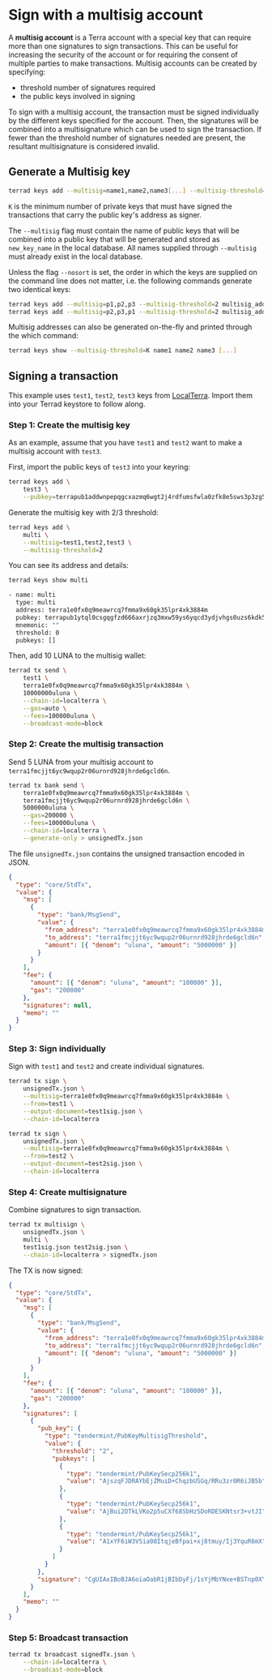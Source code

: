 
# Sign with a multisig account

A **multisig account** is a Terra account with a special key that can require more than one signatures to sign transactions. This can be useful for increasing the security of the account or for requiring the consent of multiple parties to make transactions. Multisig accounts can be created by specifying:

- threshold number of signatures required
- the public keys involved in signing

To sign with a multisig account, the transaction must be signed individually by the different keys specified for the account. Then, the signatures will be combined into a multisignature which can be used to sign the transaction. If fewer than the threshold number of signatures needed are present, the resultant multisignature is considered invalid.

## Generate a Multisig key

```bash
terrad keys add --multisig=name1,name2,name3[...] --multisig-threshold=K new_key_name
```

`K` is the minimum number of private keys that must have signed the transactions that carry the public key's address as signer.

The `--multisig` flag must contain the name of public keys that will be combined into a public key that will be generated and stored as `new_key_name` in the local database. All names supplied through `--multisig` must already exist in the local database.

Unless the flag `--nosort` is set, the order in which the keys are supplied on the command line does not matter, i.e. the following commands generate two identical keys:

```bash
terrad keys add --multisig=p1,p2,p3 --multisig-threshold=2 multisig_address
terrad keys add --multisig=p2,p3,p1 --multisig-threshold=2 multisig_address
```

Multisig addresses can also be generated on-the-fly and printed through the which command:

```bash
terrad keys show --multisig-threshold=K name1 name2 name3 [...]
```

## Signing a transaction

<Admonition type="tip">

This example uses `test1`, `test2`, `test3` keys from [LocalTerra](https://github.com/terra-money/LocalTerra). Import them into your Terrad keystore to follow along.

</Admonition>

### Step 1: Create the multisig key

As an example, assume that you have `test1` and `test2` want to make a multisig account with `test3`.

First, import the public keys of `test3` into your keyring:

```sh
terrad keys add \
    test3 \
    --pubkey=terrapub1addwnpepqgcxazmq6wgt2j4rdfumsfwla0zfk8e5sws3p3zg5dkm9007hmfysxas0u2
```

Generate the multisig key with 2/3 threshold:

```sh
terrad keys add \
    multi \
    --multisig=test1,test2,test3 \
    --multisig-threshold=2
```

You can see its address and details:

```sh
terrad keys show multi

- name: multi
  type: multi
  address: terra1e0fx0q9meawrcq7fmma9x60gk35lpr4xk3884m
  pubkey: terrapub1ytql0csgqgfzd666axrjzq3mxw59ys6yqcd3ydjvhgs0uzs6kdk5fp4t73gmkl8t6y02yfq7tvfzd666axrjzq3sd69kp5usk492x6nehqjal67ynv0nfqapzrzy3gmdk27la0kjfqfzd666axrjzq6utqt639ka2j3xkncgk65dup06t297ccljmxhvhu3rmk92u3afjuyz9dg9
  mnemonic: ""
  threshold: 0
  pubkeys: []
```

Then, add 10 LUNA to the multisig wallet:

```bash
terrad tx send \
    test1 \
    terra1e0fx0q9meawrcq7fmma9x60gk35lpr4xk3884m \
    10000000uluna \
    --chain-id=localterra \
    --gas=auto \
    --fees=100000uluna \
    --broadcast-mode=block
```

### Step 2: Create the multisig transaction

Send 5 LUNA from your multisig account to `terra1fmcjjt6yc9wqup2r06urnrd928jhrde6gcld6n`.

```bash
terrad tx bank send \
    terra1e0fx0q9meawrcq7fmma9x60gk35lpr4xk3884m \
    terra1fmcjjt6yc9wqup2r06urnrd928jhrde6gcld6n \
    5000000uluna \
    --gas=200000 \
    --fees=100000uluna \
    --chain-id=localterra \
    --generate-only > unsignedTx.json
```

The file `unsignedTx.json` contains the unsigned transaction encoded in JSON.

```json
{
  "type": "core/StdTx",
  "value": {
    "msg": [
      {
        "type": "bank/MsgSend",
        "value": {
          "from_address": "terra1e0fx0q9meawrcq7fmma9x60gk35lpr4xk3884m",
          "to_address": "terra1fmcjjt6yc9wqup2r06urnrd928jhrde6gcld6n",
          "amount": [{ "denom": "uluna", "amount": "5000000" }]
        }
      }
    ],
    "fee": {
      "amount": [{ "denom": "uluna", "amount": "100000" }],
      "gas": "200000"
    },
    "signatures": null,
    "memo": ""
  }
}
```

### Step 3: Sign individually

Sign with `test1` and `test2` and create individual signatures.

```sh
terrad tx sign \
    unsignedTx.json \
    --multisig=terra1e0fx0q9meawrcq7fmma9x60gk35lpr4xk3884m \
    --from=test1 \
    --output-document=test1sig.json \
    --chain-id=localterra
```

```sh
terrad tx sign \
    unsignedTx.json \
    --multisig=terra1e0fx0q9meawrcq7fmma9x60gk35lpr4xk3884m \
    --from=test2 \
    --output-document=test2sig.json \
    --chain-id=localterra
```

### Step 4: Create multisignature

Combine signatures to sign transaction.

```sh
terrad tx multisign \
    unsignedTx.json \
    multi \
    test1sig.json test2sig.json \
    --chain-id=localterra > signedTx.json
```

The TX is now signed:

```json
{
  "type": "core/StdTx",
  "value": {
    "msg": [
      {
        "type": "bank/MsgSend",
        "value": {
          "from_address": "terra1e0fx0q9meawrcq7fmma9x60gk35lpr4xk3884m",
          "to_address": "terra1fmcjjt6yc9wqup2r06urnrd928jhrde6gcld6n",
          "amount": [{ "denom": "uluna", "amount": "5000000" }]
        }
      }
    ],
    "fee": {
      "amount": [{ "denom": "uluna", "amount": "100000" }],
      "gas": "200000"
    },
    "signatures": [
      {
        "pub_key": {
          "type": "tendermint/PubKeyMultisigThreshold",
          "value": {
            "threshold": "2",
            "pubkeys": [
              {
                "type": "tendermint/PubKeySecp256k1",
                "value": "AjszqFJDRAYbEjZMuiD+ChqzbUSGq/RRu3zr0R6iJB5b"
              },
              {
                "type": "tendermint/PubKeySecp256k1",
                "value": "AjBui2DTkLVKo2p5uCXf68SbHzSDoRDESKNtsr3+vtJI"
              },
              {
                "type": "tendermint/PubKeySecp256k1",
                "value": "A1xYF6iW3VSia08ItqjeBfpai+xj8tmuy/Ij3YquR6mX"
              }
            ]
          }
        },
        "signature": "CgUIAxIBoBJA6oiaOabR1jBIbDyFj/1sYjMbYNxe+BSTnp0XYM+frC8fHxXStJ+Tl5Hf+3BsyBg1wvX1pDFsTHI7nMKNlJkKfRJAAt2cOJuViJvtwVRGwhNDORmekDSbcodnyMHTwz2Ve4db7B9m/CjYZmJtilV7zk8RWVX6Agjrl/0K5PSQZv29/A=="
      }
    ],
    "memo": ""
  }
}
```

### Step 5: Broadcast transaction

```sh
terrad tx broadcast signedTx.json \
    --chain-id=localterra \
    --broadcast-mode=block
```
